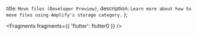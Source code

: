   title: `Move files (Developer Preview)`,
  description: `Learn more about how to move files using Amplify's storage category.`
};


<Fragments fragments={{ 'flutter': flutter0 }} />